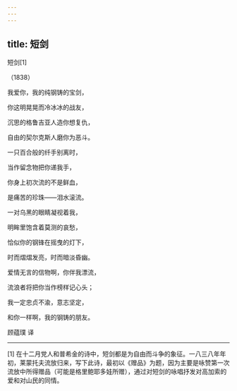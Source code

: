 ```yaml
---
---
---
```

title: 短剑
---



短剑[1]


（1838）

我爱你，我的纯钢铸的宝剑，

你这明晃晃而冷冰冰的战友，

沉思的格鲁吉亚人造你想复仇，

自由的契尔克斯人磨你为恶斗。





一只百合般的纤手别离时，

当作留念物把你递我手，

你身上初次流的不是鲜血，

是痛苦的珍珠——泪水滚流。





一对乌黑的眼睛凝视着我，

明眸里饱含着莫测的哀愁，

恰似你的钢锋在摇曳的灯下，

时而熠熠发亮，时而暗淡昏幽。





爱情无言的信物啊，你伴我漂流，

流浪者将把你当作榜样记心头；

我一定忠贞不渝，意志坚定，

和你一样啊，我的钢铸的朋友。

顾蕴璞 译



* * *



[1] 在十二月党人和普希金的诗中，短剑都是为自由而斗争的象征。一八三八年年初，莱蒙托夫流放归来，写下此诗，最初以《赠品》为题，因为主要是咏赞第一次流放中所得赠品（可能是格里鲍耶多娃所赠），通过对短剑的咏唱抒发对高加索的爱和对山民的同情。